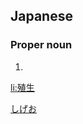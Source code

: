==Japanese==
{{ja-kanjitab|殖|生}}

===Proper noun===
{{ja-pos|proper|しげお}}

# {{given name|male|lang=ja|sort=しげお}}

[[Category:Japanese male given names|しげお]]

[[li:殖生]]